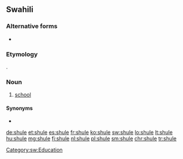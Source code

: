 ==Swahili==
===Alternative forms===
* {{l|sw|skule}}

===Etymology===
{{borrowing|de|Schule|lang=sw}}.

===Noun===
{{sw-noun|n}}

# [[school]]

====Synonyms====
* {{l|sw|chuo}}

[[Category:sw:Education]]

[[de:shule]]
[[et:shule]]
[[es:shule]]
[[fr:shule]]
[[ko:shule]]
[[sw:shule]]
[[lo:shule]]
[[lt:shule]]
[[hu:shule]]
[[mg:shule]]
[[fj:shule]]
[[nl:shule]]
[[pl:shule]]
[[sm:shule]]
[[chr:shule]]
[[tr:shule]]